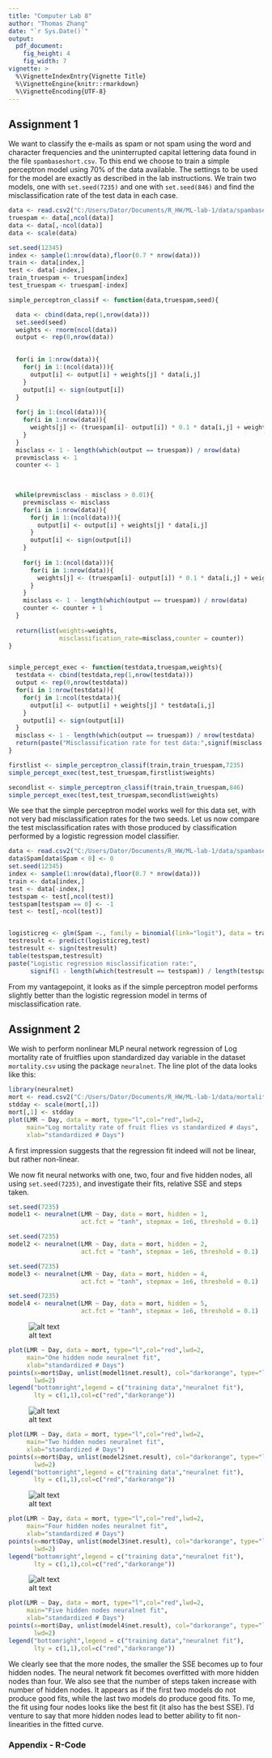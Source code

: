 ```yaml
---
title: "Computer Lab 8"
author: "Thomas Zhang"
date: "`r Sys.Date()`"
output: 
  pdf_document:
    fig_height: 4
    fig_width: 7
vignette: >
  %\VignetteIndexEntry{Vignette Title}
  %\VignetteEngine{knitr::rmarkdown}
  %\VignetteEncoding{UTF-8}
---
```


## Assignment 1
We want to classify the e-mails as spam or not spam using the word and character frequencies and the uninterrupted capital lettering data found in the file `spambaseshort.csv`. To this end we choose to train a simple perceptron model using 70% of the data available. The settings to be used for the model are exactly as described in the lab instructions. We train two models, one with `set.seed(7235)` and one with `set.seed(846)` and find the misclassification rate of the test data in each case.

```r
data <- read.csv2("C:/Users/Dator/Documents/R_HW/ML-lab-1/data/spambaseshort.csv")
truespam <- data[,ncol(data)]
data <- data[,-ncol(data)]
data <- scale(data)

set.seed(12345)
index <- sample(1:nrow(data),floor(0.7 * nrow(data)))
train <- data[index,]
test <- data[-index,]
train_truespam <- truespam[index]
test_truespam <- truespam[-index]

simple_perceptron_classif <- function(data,truespam,seed){

  data <- cbind(data,rep(1,nrow(data)))
  set.seed(seed)
  weights <- rnorm(ncol(data))
  output <- rep(0,nrow(data))

  
  for(i in 1:nrow(data)){
    for(j in 1:(ncol(data))){
      output[i] <- output[i] + weights[j] * data[i,j]
    }
    output[i] <- sign(output[i])
  }
  
  for(j in 1:(ncol(data))){
    for(i in 1:nrow(data)){
      weights[j] <- (truespam[i]- output[i]) * 0.1 * data[i,j] + weights[j]
    }  
  }
  misclass <- 1 - length(which(output == truespam)) / nrow(data)
  prevmisclass <- 1
  counter <- 1
  
  

  while(prevmisclass - misclass > 0.01){
    prevmisclass <- misclass
    for(i in 1:nrow(data)){
      for(j in 1:(ncol(data))){
        output[i] <- output[i] + weights[j] * data[i,j]
      }
      output[i] <- sign(output[i])
    }
    
    for(j in 1:(ncol(data))){
      for(i in 1:nrow(data)){
        weights[j] <- (truespam[i]- output[i]) * 0.1 * data[i,j] + weights[j]
      }  
    }
    misclass <- 1 - length(which(output == truespam)) / nrow(data)
    counter <- counter + 1
  }
  
  return(list(weights=weights,
              misclassification_rate=misclass,counter = counter))
}


simple_percept_exec <- function(testdata,truespam,weights){
  testdata <- cbind(testdata,rep(1,nrow(testdata)))
  output <- rep(0,nrow(testdata))
  for(i in 1:nrow(testdata)){
    for(j in 1:ncol(testdata)){
      output[i] <- output[i] + weights[j] * testdata[i,j]
    }
    output[i] <- sign(output[i])
  }
  misclass <- 1 - length(which(output == truespam)) / nrow(testdata)
  return(paste("Misclassification rate for test data:",signif(misclass,3)))
}

firstlist <- simple_perceptron_classif(train,train_truespam,7235)
simple_percept_exec(test,test_truespam,firstlist$weights)

secondlist <- simple_perceptron_classif(train,train_truespam,846)
simple_percept_exec(test,test_truespam,secondlist$weights)
```

We see that the simple perceptron model works well for this data set, with not very bad misclassification rates for the two seeds. Let us now compare the test misclassification rates with those produced by classification performed by a logistic regression model classifier. 

```r
data <- read.csv2("C:/Users/Dator/Documents/R_HW/ML-lab-1/data/spambaseshort.csv")
data$Spam[data$Spam < 0] <- 0
set.seed(12345)
index <- sample(1:nrow(data),floor(0.7 * nrow(data)))
train <- data[index,]
test <- data[-index,]
testspam <- test[,ncol(test)]
testspam[testspam == 0] <- -1
test <- test[,-ncol(test)]


logisticreg <- glm(Spam ~., family = binomial(link="logit"), data = train)
testresult <- predict(logisticreg,test)
testresult <- sign(testresult)
table(testspam,testresult)
paste("Logistic regression misclassification rate:",
      signif(1 - length(which(testresult == testspam)) / length(testspam),3))
```

From my vantagepoint, it looks as if the simple perceptron model performs slightly better than the logistic regression model in terms of misclassification rate.

## Assignment 2

We wish to perform nonlinear MLP neural network regression of Log mortality rate of fruitflies upon standardized day variable in the dataset `mortality.csv` using the package `neuralnet`. The line plot of the data looks like this:

```r
library(neuralnet)
mort <- read.csv2("C:/Users/Dator/Documents/R_HW/ML-lab-1/data/mortality.csv")
stdday <- scale(mort[,1])
mort[,1] <- stdday
plot(LMR ~ Day, data = mort, type="l",col="red",lwd=2,
     main="Log mortality rate of fruit flies vs standardized # days",
     xlab="standardized # Days")
```

A first impression suggests that the regression fit indeed will not be linear, but rather non-linear.

We now fit neural networks with one, two, four and five hidden nodes, all using `set.seed(7235)`, and investigate their fits, relative SSE and steps taken.

```r
set.seed(7235)
model1 <- neuralnet(LMR ~ Day, data = mort, hidden = 1,
                    act.fct = "tanh", stepmax = 1e6, threshold = 0.1)

set.seed(7235)
model2 <- neuralnet(LMR ~ Day, data = mort, hidden = 2,
                    act.fct = "tanh", stepmax = 1e6, threshold = 0.1)

set.seed(7235)
model3 <- neuralnet(LMR ~ Day, data = mort, hidden = 4,
                    act.fct = "tanh", stepmax = 1e6, threshold = 0.1)

set.seed(7235)
model4 <- neuralnet(LMR ~ Day, data = mort, hidden = 5,
                    act.fct = "tanh", stepmax = 1e6, threshold = 0.1)

```
![alt text](C:/Users/Dator/Documents/R_HW/ML-lab-1/data/model1b.jpeg)
```r
plot(LMR ~ Day, data = mort, type="l",col="red",lwd=2,
     main="One hidden node neuralnet fit",
     xlab="standardized # Days") 
points(x=mort$Day, unlist(model1$net.result), col="darkorange", type="l", 
       lwd=2) 
legend("bottomright",legend = c("training data","neuralnet fit"),
       lty = c(1,1),col=c("red","darkorange"))
```
![alt text](C:/Users/Dator/Documents/R_HW/ML-lab-1/data/model2.png)
```r
plot(LMR ~ Day, data = mort, type="l",col="red",lwd=2,
     main="Two hidden nodes neuralnet fit",
     xlab="standardized # Days") 
points(x=mort$Day, unlist(model2$net.result), col="darkorange", type="l", 
       lwd=2) 
legend("bottomright",legend = c("training data","neuralnet fit"),
       lty = c(1,1),col=c("red","darkorange"))
```
![alt text](C:/Users/Dator/Documents/R_HW/ML-lab-1/data/model3.png)
```r
plot(LMR ~ Day, data = mort, type="l",col="red",lwd=2,
     main="Four hidden nodes neuralnet fit",
     xlab="standardized # Days") 
points(x=mort$Day, unlist(model3$net.result), col="darkorange", type="l", 
       lwd=2) 
legend("bottomright",legend = c("training data","neuralnet fit"),
       lty = c(1,1),col=c("red","darkorange"))
```
![alt text](C:/Users/Dator/Documents/R_HW/ML-lab-1/data/model4c.jpeg)
```r
plot(LMR ~ Day, data = mort, type="l",col="red",lwd=2,
     main="Five hidden nodes neuralnet fit",
     xlab="standardized # Days") 
points(x=mort$Day, unlist(model4$net.result), col="darkorange", type="l", 
       lwd=2) 
legend("bottomright",legend = c("training data","neuralnet fit"),
       lty = c(1,1),col=c("red","darkorange"))
```

We clearly see that the more nodes, the smaller the SSE becomes up to four hidden nodes. The neural network fit becomes overfitted with more hidden nodes than four. We also see that the number of steps taken increase with number of hidden nodes. It appears as if the first two models do not produce good fits, while the last two models do produce good fits. To me, the fit using four nodes looks like the best fit (it also has the best SSE). I'd venture to say that more hidden nodes lead to better ability to fit non-linearities in the fitted curve.

### Appendix - R-Code
```r
```
